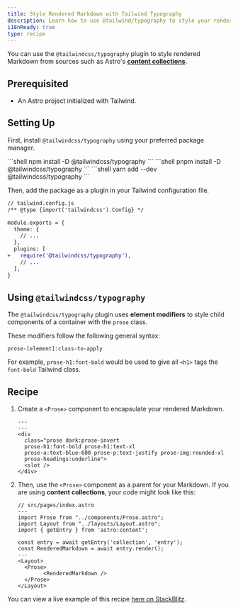 ```yaml
---
title: Style Rendered Markdown with Tailwind Typography
description: Learn how to use @tailwind/typography to style your rendered Markdown
i18nReady: true
type: recipe
---
```



You can use the `@tailwindcss/typography` plugin to style rendered Markdown from sources such as Astro's [**content collections**](https://docs.astro.build/en/guides/content-collections/).

## Prerequisited

- An Astro project initialized with Tailwind.

## Setting Up

First, install `@tailwindcss/typography` using your preferred package manager.

<PackageManagerTabs>
 	<Fragment slot="npm">
	```shell 
	npm install -D @tailwindcss/typography
	```
	</Fragment>
  	<Fragment slot="pnpm">
	```shell 
	pnpm install -D @tailwindcss/typography
	```
	</Fragment>
  	<Fragment slot="yarn">
	```shell
	yarn add --dev @tailwindcss/typography
	```
	</Fragment>
</PackageManagerTabs>

Then, add the package as a plugin in your Tailwind configuration file.

```diff lang="js"
// tailwind.config.js
/** @type {import('tailwindcss').Config} */

module.exports = {
  theme: {
    // ...
  },
  plugins: [
+   require('@tailwindcss/typography'),
    // ...
  ],
}
```

## Using `@tailwindcss/typography`

The `@tailwindcss/typography` plugin uses **element modifiers** to style child components of a container with the `prose` class. 

These modifiers follow the following general syntax: 

```
prose-[element]:class-to-apply
``` 

For example, `prose-h1:font-bold` would be used to give all `<h1>` tags the `font-bold` Tailwind class.

## Recipe

1. Create a `<Prose>` component to encapsulate your rendered Markdown.

	```astro title="src/components/Prose.astro"
	---
	---
	<div 
	  class="prose dark:prose-invert 
	  prose-h1:font-bold prose-h1:text-xl 
	  prose-a:text-blue-600 prose-p:text-justify prose-img:rounded-xl 
	  prose-headings:underline">
	  <slot />
	</div>
	```

2. Then, use the `<Prose>` component as a parent for your Markdown. If you are using **content collections**, your code might look like this:

	```astro
	// src/pages/index.astro
	---
	import Prose from "../components/Prose.astro";
	import Layout from "../layouts/Layout.astro";
	import { getEntry } from 'astro:content';

	const entry = await getEntry('collection', 'entry');
	const RenderedMarkdown = await entry.render();
	---
	<Layout>
	  <Prose>
			<RenderedMarkdown />
	  </Prose>
	</Layout>
	```

You can view a live example of this recipe <a href="https://stackblitz.com/edit/withastro-astro-scvyma?file=src%2Fpages%2Findex.astro" target="_blank">here on StackBlitz</a>.
